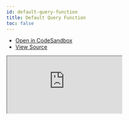 ```yaml
---
id: default-query-function
title: Default Query Function
toc: false
---
```


- [Open in CodeSandbox](https://codesandbox.io/s/github/tannerlinsley/react-query/tree/next/examples/default-query-function)
- [View Source](https://github.com/tannerlinsley/react-query/tree/master/examples/default-query-function)

<iframe
  src="https://codesandbox.io/embed/github/tannerlinsley/react-query/tree/next/examples/default-query-function?autoresize=1&fontsize=14&theme=dark"
  title="tannerlinsley/react-query: default-query-function"
  sandbox="allow-forms allow-modals allow-popups allow-presentation allow-same-origin allow-scripts"
  style={{
    width: '100%',
    height: '80vh',
    border: '0',
    borderRadius: 8,
    overflow: 'hidden',
    position: 'static',
    zIndex: 0,
  }}
></iframe>
